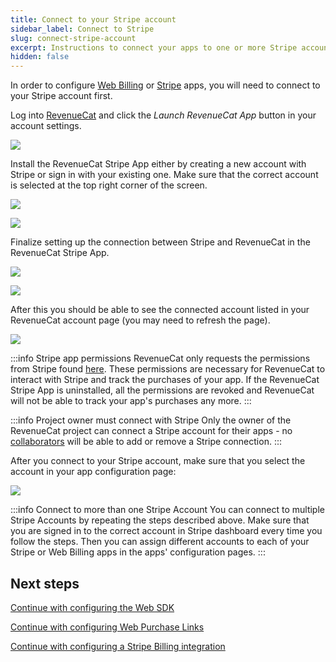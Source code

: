 ```yaml
---
title: Connect to your Stripe account
sidebar_label: Connect to Stripe
slug: connect-stripe-account
excerpt: Instructions to connect your apps to one or more Stripe accounts
hidden: false
---
```


In order to configure [Web Billing](/web/web-billing/overview) or [Stripe](/web/integrations/stripe) apps, you will need to connect to your Stripe account first.

Log into [RevenueCat](https://app.revenuecat.com/settings/account) and click the _Launch RevenueCat App_ button in your account settings.

![](/docs_images/web/connect-stripe-account/dev-account-link-stripe-app.png)

Install the RevenueCat Stripe App either by creating a new account with Stripe or sign in with your existing one. Make sure that the correct account is selected at the top right corner of the screen.

![](/docs_images/web/connect-stripe-account/stripe-account-selection.png)

![](/docs_images/web/connect-stripe-account/stripe-app-install.png)

Finalize setting up the connection between Stripe and RevenueCat in the RevenueCat Stripe App.

![](/docs_images/web/connect-stripe-account/stripe-app-settings.png)

![](/docs_images/web/connect-stripe-account/stripe-app-sign-in-to-rc.png)

After this you should be able to see the connected account listed in your RevenueCat account page (you may need to refresh the page).

![](/docs_images/web/connect-stripe-account/stripe-account-connected.png)

:::info Stripe app permissions
RevenueCat only requests the permissions from Stripe found [here](https://marketplace.stripe.com/apps/revenuecat). These permissions are necessary for RevenueCat to interact with Stripe and track the purchases of your app. If the RevenueCat Stripe App is uninstalled, all the permissions are revoked and RevenueCat will not be able to track your app's purchases any more.
:::

:::info Project owner must connect with Stripe
Only the owner of the RevenueCat project can connect a Stripe account for their apps - no [collaborators](/projects/collaborators) will be able to add or remove a Stripe connection.
:::

After you connect to your Stripe account, make sure that you select the account in your app configuration page:

![](/docs_images/web/connect-stripe-account/configure-stripe-account-in-app-config.png)

:::info Connect to more than one Stripe Account
You can connect to multiple Stripe Accounts by repeating the steps described above. Make sure that you are signed in to the correct account in Stripe dashboard every time you follow the steps. Then you can assign different accounts to each of your Stripe or Web Billing apps in the apps' configuration pages.
:::

## Next steps

[Continue with configuring the Web SDK](web-billing/web-sdk#app-configuration)

[Continue with configuring Web Purchase Links](web-billing/web-purchase-links)

[Continue with configuring a Stripe Billing integration](integrations/stripe)
